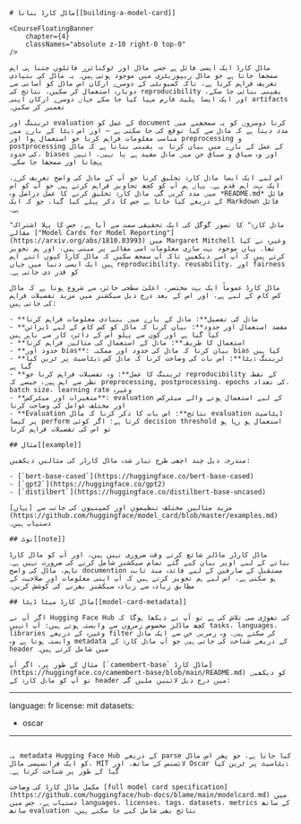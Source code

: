 ```mdx
# ماڈل کارڈ بنانا[[building-a-model-card]]

<CourseFloatingBanner
    chapter={4}
    classNames="absolute z-10 right-0 top-0"
/>

ماڈل کارڈ ایک ایسی فائل ہے جسے ماڈل اور ٹوکنائزر فائلوں جتنا ہی اہم سمجھا جاتا ہے جو ماڈل ریپوزیٹری میں موجود ہوتی ہیں۔ یہ ماڈل کی بنیادی تعریف فراہم کرتا ہے، تاکہ کمیونٹی کے دوسرے ارکان اس ماڈل کو آسانی سے دوبارہ استعمال کر سکیں، نتائج کی reproducibility یقینی بنائی جا سکے، اور ایک ایسا پلیٹ فارم مہیا کیا جا سکے جہاں دوسرے ارکان اپنی artifacts تعمیر کر سکیں۔

ٹریننگ اور evaluation کے عمل کو document کرنا دوسروں کو یہ سمجھنے میں مدد دیتا ہے کہ ماڈل سے کیا توقع کی جا سکتی ہے — اور اس ڈیٹا کے بارے میں مناسب معلومات فراہم کرنا جو استعمال ہوا اور preprocessing و postprocessing کے عمل کے بارے میں بیان کرنا یہ یقینی بناتا ہے کہ ماڈل کی حدود، biases اور وہ سیاق و سباق جن میں ماڈل مفید ہے یا نہیں، انہیں پہچانا اور سمجھا جا سکے۔

اس لیے ایک ایسا ماڈل کارڈ تخلیق کرنا جو آپ کے ماڈل کی واضح تعریف کرے، ایک بہت اہم قدم ہے۔ یہاں ہم آپ کو کچھ تجاویز فراہم کرتے ہیں جو آپ کو اس میں مدد کریں گی۔ ماڈل کارڈ تخلیق کرنے کا عمل دراصل وہ *README.md* فائل کے ذریعے کیا جاتا ہے جس کا ذکر پہلے کیا گیا، جو کہ ایک Markdown فائل ہے۔

"ماڈل کارڈ" کا تصور گوگل کی ایک تحقیقی سمت سے آیا ہے، جس کا پہلا اشتراک مقالے ["Model Cards for Model Reporting"](https://arxiv.org/abs/1810.03993) میں Margaret Mitchell وغیرہ نے کیا تھا۔ یہاں موجود بہت ساری معلومات اسی مقالے پر مبنی ہیں، اور ہم تجویز کرتے ہیں کہ آپ اسے دیکھیں تاکہ آپ سمجھ سکیں کہ ماڈل کارڈ کیوں اتنے اہم ہیں ایک ایسی دنیا میں جہاں reproducibility، reusability، اور fairness کو قدر دی جاتی ہے۔

ماڈل کارڈ عموماً ایک بہت مختصر، اعلیٰ سطحی جائزہ سے شروع ہوتا ہے کہ ماڈل کس کام کے لیے ہے، اور اس کے بعد درج ذیل سیکشنز میں مزید تفصیلات فراہم کی جاتی ہیں:

- **ماڈل کی تفصیل**: ماڈل کے بارے میں بنیادی معلومات فراہم کرنا
- **مقصد استعمال اور حدود**: بیان کرنا کہ ماڈل کو کس کام کے لیے ڈیزائن کیا گیا ہے اور کون سے پہلو اس کے دائرہ کار سے باہر ہیں
- **استعمال کا طریقہ**: ماڈل کے استعمال کی مثالیں فراہم کرنا
- **حدود اور bias**: بیان کرنا کہ ماڈل کی حدود اور ممکنہ bias کیا ہیں
- **ٹریننگ ڈیٹا**: اس بات کی وضاحت کرنا کہ ماڈل کس ڈیٹاسیٹ پر ٹرین کیا گیا ہے
- **ٹریننگ کا عمل**: وہ تفصیلات فراہم کرنا جو reproducibility کے نقطہ نظر سے اہم ہیں، جیسے کہ preprocessing, postprocessing، epochs کی تعداد، batch size، learning rate وغیرہ
- **متغیرات اور میٹرکس**: evaluation کے لیے استعمال ہونے والے میٹرکس اور مختلف عوامل کی وضاحت کرنا
- **Evaluation نتائج**: اس بات کا ذکر کرنا کہ ماڈل evaluation ڈیٹاسیٹ پر کیسا perform کرتا ہے؛ اگر کوئی decision threshold استعمال ہو رہا ہو تو اس کی تفصیلات فراہم کرنا

## مثال[[example]]

مندرجہ ذیل چند اچھی طرح تیار شدہ ماڈل کارڈز کی مثالیں دیکھیں:

- [`bert-base-cased`](https://huggingface.co/bert-base-cased)
- [`gpt2`](https://huggingface.co/gpt2)
- [`distilbert`](https://huggingface.co/distilbert-base-uncased)

مزید مثالیں مختلف تنظیموں اور کمپنیوں کی جانب سے [یہاں](https://github.com/huggingface/model_card/blob/master/examples.md) دستیاب ہیں۔

## نوٹ[[note]]

ماڈل کارڈز ماڈلز شائع کرتے وقت ضروری نہیں ہیں، اور آپ کو ماڈل کارڈ بنانے کے لیے اوپر بیان کیے گئے تمام سیکشنز شامل کرنے کی ضرورت نہیں ہے۔ تاہم، ماڈل کی واضح documention مستقبل کے صارفین کے لیے فائدہ مند ثابت ہو سکتی ہے، اس لیے ہم تجویز کرتے ہیں کہ آپ اپنی معلومات اور صلاحیت کے مطابق زیادہ سے زیادہ سیکشنز بھرنے کی کوشش کریں۔

## ماڈل کارڈ میٹا ڈیٹا[[model-card-metadata]]

اگر آپ نے Hugging Face Hub کی تھوڑی سی تلاش کی ہے تو آپ نے دیکھا ہوگا کہ کچھ ماڈلز مخصوص زمروں سے وابستہ ہوتے ہیں: آپ انہیں tasks، languages، libraries وغیرہ کے ذریعے filter کر سکتے ہیں۔ وہ زمریں جن سے ایک ماڈل وابستہ ہوتا ہے وہ metadata کے ذریعے شناخت کی جاتی ہیں جو آپ ماڈل کارڈ کے header میں شامل کرتے ہیں۔

مثال کے طور پر، اگر آپ [`camembert-base` ماڈل کارڈ](https://huggingface.co/camembert-base/blob/main/README.md) کو دیکھیں تو آپ کو ماڈل کارڈ کے header میں درج ذیل لائنیں ملیں گی:

```
---
language: fr
license: mit
datasets:
- oscar
---
```

یہ metadata Hugging Face Hub کے ذریعے parse کیا جاتا ہے، جو پھر اس ماڈل کو ایک فرانسیسی ماڈل، MIT لائسنس کے ساتھ، اور Oscar ڈیٹاسیٹ پر ٹرین کیا گیا کے طور پر شناخت کرتا ہے۔

مکمل ماڈل کارڈ کی وضاحت [full model card specification](https://github.com/huggingface/hub-docs/blame/main/modelcard.md) میں دستیاب ہے، جس میں languages، licenses، tags، datasets، metrics کے ساتھ ساتھ evaluation نتائج بھی شامل کیے جا سکتے ہیں۔
```